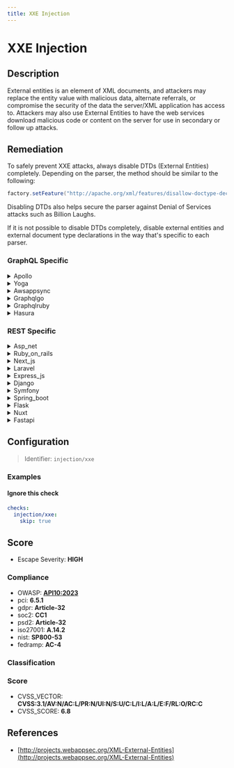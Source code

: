 ```yaml
---
title: XXE Injection
---
```


# XXE Injection

## Description

External entities is an element of XML documents, and attackers may replace the entity value with malicious data, alternate referrals, or compromise the security of the data the server/XML application has access to.
Attackers may also use External Entities to have the web services download malicious code or content on the server for use in secondary or follow up attacks.


## Remediation

To safely prevent XXE attacks, always disable DTDs (External Entities) completely. Depending on the parser, the method should be similar to the following:

```java
factory.setFeature("http://apache.org/xml/features/disallow-doctype-decl", true);
```

Disabling DTDs also helps secure the parser against Denial of Services attacks such as Billion Laughs.

If it is not possible to disable DTDs completely, disable external entities and external document type declarations in the way that's specific to each parser.



### GraphQL Specific

<details>
    <summary>Apollo</summary>

To mitigate XXE (XML External Entity) injection vulnerabilities in the Apollo framework engine, ensure that any XML parsing libraries or components are configured to disallow the processing of external entities. Set features like 'disallow-doctype-decl' to true, and if possible, use less complex data formats such as JSON. Always validate and sanitize input to prevent malicious data from being processed. Additionally, keep all dependencies up-to-date to incorporate security patches that prevent XXE attacks.

</details>

<details>
    <summary>Yoga</summary>

To prevent XXE (XML External Entity) injection attacks in the Yoga framework engine, ensure that XML parsing is configured to disallow the processing of external entities. This can typically be achieved by setting features like 'disallow-doctype-decl' to true and 'external-general-entities' as well as 'external-parameter-entities' to false on the XML parser. Additionally, consider using less complex data formats such as JSON, and employ security-conscious libraries that are less susceptible to XXE attacks. Always keep the framework and its dependencies up to date with the latest security patches.

</details>

<details>
    <summary>Awsappsync</summary>

To mitigate XXE (XML External Entity) injection vulnerabilities in AWS AppSync, ensure that the XML parsing library or framework in use is configured to disallow the processing of external entities. Set features like 'disallow-doctype-decl' to true, and disable external DTDs and external entity processing. Regularly update your XML parsers to the latest versions to incorporate security fixes. Additionally, implement input validation to reject XML documents containing DOCTYPE declarations or any suspicious XML constructs. As a best practice, consider using less complex data formats such as JSON that are less susceptible to XXE attacks.

</details>

<details>
    <summary>Graphqlgo</summary>

To mitigate XXE (XML External Entity) injection vulnerabilities in a GraphQL Go framework engine, ensure that any XML parsing library or functionality used within the GraphQL resolvers is configured to disallow the processing of external entities. This can typically be achieved by setting the appropriate parser flags or options to disable DTDs (Document Type Definitions), external entities, and external doctype declarations. Additionally, always validate and sanitize input to prevent malicious data from being processed, and consider implementing a content security policy that restricts the sources from which external content can be loaded.

</details>

<details>
    <summary>Graphqlruby</summary>

To mitigate XXE (XML External Entity) injection vulnerabilities in a GraphQL Ruby framework, ensure that any XML parsing libraries or methods used within the application are configured to disallow the processing of external entities. Set options such as 'XML::XXE::Parser.default_options' to non-permissive values that prevent the expansion of external entities. Additionally, consider using a whitelist approach to filter out potentially malicious document type definitions (DTDs) and always validate and sanitize input to prevent the introduction of malicious XML content.

</details>

<details>
    <summary>Hasura</summary>

To mitigate XXE (XML External Entity) injection vulnerabilities in the Hasura framework, ensure that any XML parsing libraries or processors used by the engine are configured to disallow the processing of external entities. Additionally, always validate and sanitize input to reject any XML or JSON that contains unexpected or unnecessary data. Keep the Hasura engine and all its dependencies up to date with the latest security patches.

</details>


### REST Specific

<details>
    <summary>Asp_net</summary>

In ASP.NET, to prevent XXE (XML External Entity) injection attacks, ensure that your XML parsing is configured to disallow the processing of external entities. You can achieve this by setting the XmlReaderSettings.DtdProcessing property to DtdProcessing.Prohibit and creating an XmlReader instance with these settings. Additionally, avoid using XmlDocument and XmlTextReader unless you explicitly set their XmlResolver property to null. Always validate input and consider using secure coding practices such as encoding output and employing the principle of least privilege for your application's permissions.

</details>

<details>
    <summary>Ruby_on_rails</summary>

In Ruby on Rails, ensure that XML parsing is configured to disallow the use of external entities. Set the 'XML::XXE' option to false when using libraries like Nokogiri for XML parsing, and avoid calling 'document.parse' with untrusted data. Additionally, consider using a safe parsing option like 'REXML::Document.new(xml, { safe: true })' to mitigate XXE risks.

</details>

<details>
    <summary>Next_js</summary>

To prevent XXE Injection attacks in a Next.js application, ensure that any XML parsing library you use is configured to disallow the processing of external entities. Additionally, always validate and sanitize input data to restrict the inclusion of potentially malicious content.

</details>

<details>
    <summary>Laravel</summary>

In Laravel, disable XML external entity (XXE) processing in your XML parsing library or use a secure, modern library that is not vulnerable to XXE attacks. Additionally, ensure that any user-supplied XML or JSON is properly validated and sanitized before processing. Set the 'libxml_disable_entity_loader' function to true to prevent XXE in older PHP versions, and avoid using the 'simplexml_load_string' or 'DOMDocument::loadXML' functions with external entities. Always keep your Laravel framework and its dependencies up to date with the latest security patches.

</details>

<details>
    <summary>Express_js</summary>

To mitigate XXE (XML External Entity) injection attacks in Express.js applications, ensure that any XML parsing library you use is configured to disallow the processing of external entities. Set the 'xml2js' parser option 'explicitCharkey' to false and 'resolveEntities' to false. Additionally, disable DTDs (Document Type Definitions) by setting the 'xml2js' option 'disallowDoctype' to true. Always validate and sanitize input data rigorously, and consider using a less complex data format like JSON that is not susceptible to XXE attacks.

</details>

<details>
    <summary>Django</summary>

In Django, ensure that any XML parsing libraries or functions are configured to not resolve external entities. Use defusedxml, which is a Python package that provides a safer version of the standard XML libraries with protections against various XML attacks, including XXE. Always keep your Django framework and its dependencies up-to-date to benefit from the latest security patches.

</details>

<details>
    <summary>Symfony</summary>

In Symfony, to prevent XXE (XML External Entity) injection attacks, disable the loading of external entities in the libxml library by setting the 'LIBXML_NOENT' flag to 'false'. Use the 'disableEntityLoader' method if available, or ensure that any XML parsing libraries or components used in the framework are configured to not resolve external entities. Additionally, validate and sanitize all input data rigorously.

</details>

<details>
    <summary>Spring_boot</summary>

In Spring Boot applications, to prevent XXE Injection attacks, ensure that your XML processing libraries, such as JAXB, are configured to not resolve external entities. Set the 'FEATURE_SECURE_PROCESSING' feature to true on DocumentBuilderFactory, SAXParserFactory, and XMLReader instances. Additionally, disable support for external entities and DTDs by setting the 'disallow-doctype-decl' feature to true. Always validate and sanitize input, and consider using less complex data formats like JSON that are not susceptible to XXE attacks.

</details>

<details>
    <summary>Flask</summary>

In Flask applications, to prevent XXE (XML External Entity) attacks, ensure that any XML parsing libraries are configured to disallow the processing of external entities. For example, when using lxml, you can disable external entity processing by setting the 'no_network' and 'resolve_entities' options to False. Additionally, use defusedxml, which is a safer XML parsing library that prevents XXE by default. Always validate and sanitize input to ensure it does not contain unexpected or malicious data before processing it.

</details>

<details>
    <summary>Nuxt</summary>

In Nuxt.js, to prevent XXE (XML External Entity) injection attacks, ensure that any XML parsing library you use is configured to disallow the processing of external entities. Additionally, avoid serializing untrusted data to XML and use safe data handling libraries that are designed to resist XXE attacks. Always keep your dependencies up-to-date to incorporate security patches.

</details>

<details>
    <summary>Fastapi</summary>

In FastAPI, to prevent XXE (XML External Entity) injection attacks, ensure that any XML parsing libraries are configured to disallow the processing of external entities. Additionally, use dependency injection to provide XML parsers with secure configurations, and avoid serializing sensitive data to XML when possible. Always validate and sanitize input to reject any XML or JSON that contains unexpected external entity references.

</details>

## Configuration

> Identifier: `injection/xxe`



### Examples



#### Ignore this check

```yaml
checks:
  injection/xxe:
    skip: true
```




## Score

- Escape Severity: **<span className="high-severity">HIGH</span>**

### Compliance

- OWASP: **[API10:2023](https://github.com/OWASP/API-Security/blob/master/editions/2023/en/0xaa-unsafe-consumption-of-apis.md)**
- pci: **6.5.1**
- gdpr: **Article-32**
- soc2: **CC1**
- psd2: **Article-32**
- iso27001: **A.14.2**
- nist: **SP800-53**
- fedramp: **AC-4**

### Classification






### Score

- CVSS_VECTOR: **CVSS:3.1/AV:N/AC:L/PR:N/UI:N/S:U/C:L/I:L/A:L/E:F/RL:O/RC:C**
- CVSS_SCORE: **6.8**

## References

- [http://projects.webappsec.org/XML-External-Entities](http://projects.webappsec.org/XML-External-Entities)
  